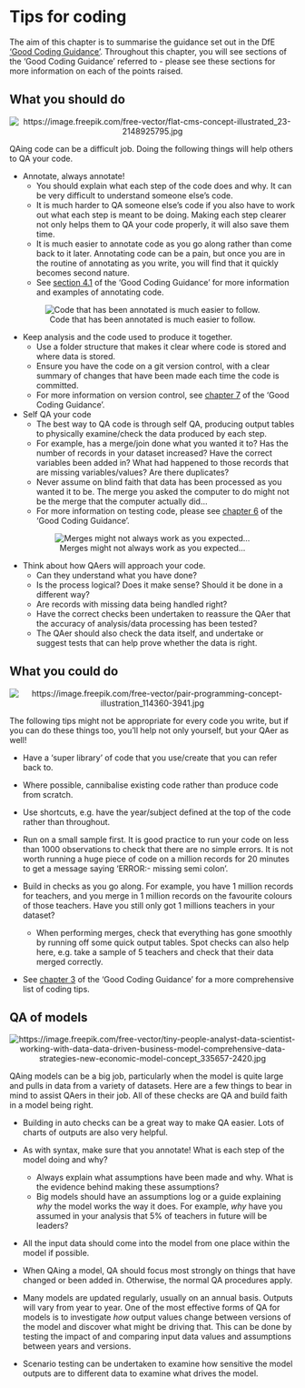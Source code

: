 # Tips for coding

The aim of this chapter is to summarise the guidance set out in the DfE ['Good Coding Guidance'](https://dfe-analytical-services.github.io/good-code-practice/). Throughout this chapter, you will see sections of the 'Good Coding Guidance' referred to - please see these sections for more information on each of the points raised.

## What you __should__ do

<center>

![](pictures/code_pic.jpg "https://image.freepik.com/free-vector/flat-cms-concept-illustrated_23-2148925795.jpg")
</center>

QAing code can be a difficult job. Doing the following things will help others to QA your code.

* Annotate, always annotate!
  + You should explain what each step of the code does and why. It can be very difficult to understand someone else's code.
  + It is much harder to QA someone else's code if you also have to work out what each step is meant to be doing. Making each step clearer not only helps them to QA your code properly, it will also save them time.
  + It is much easier to annotate code as you go along rather than come back to it later. Annotating code can be a pain, but once you are in the routine of annotating as you write, you will find that it quickly becomes second nature.
  + See [section 4.1](https://dfe-analytical-services.github.io/good-code-practice/good.html#descriptive-and-informative-comments) of the 'Good Coding Guidance' for more information and examples of annotating code.
  
<center>

![Code that has been annotated is much easier to follow.](pictures/code-example.png "A screenshot of example annotated code in R")

</center>

* Keep analysis and the code used to produce it together.
  + Use a folder structure that makes it clear where code is stored and where data is stored.
  + Ensure you have the code on a git version control, with a clear summary of changes that have been made each time the code is committed.
  + For more information on version control, see [chapter 7](https://dfe-analytical-services.github.io/good-code-practice/VC.html) of the 'Good Coding Guidance'.
 
* Self QA your code
  + The best way to QA code is through self QA, producing output tables to physically examine/check the data produced by each step.
  + For example, has a merge/join done what you wanted it to? Has the number of records in your dataset increased? Have the correct variables been added in? What had happened to those records that are missing variables/values? Are there duplicates?
  + Never assume on blind faith that data has been processed as you wanted it to be. The merge you asked the computer to do might not be the merge that the computer actually did...
  + For more information on testing code, please see [chapter 6](https://dfe-analytical-services.github.io/good-code-practice/testing.html) of the 'Good Coding Guidance'.

<center>

![Merges might not always work as you expected...](pictures/merge_pic.png "http://guides.beanstalkapp.com/version-control/getting-started-with-git.html")

</center>

* Think about how QAers will approach your code.
  + Can they understand what you have done?
  + Is the process logical? Does it make sense? Should it be done in a different way?
  + Are records with missing data being handled right?
  + Have the correct checks been undertaken to reassure the QAer that the accuracy of analysis/data processing has been tested?
  + The QAer should also check the data itself, and undertake or suggest tests that can help prove whether the data is right.
 
## What you __could__ do

<center>

![](pictures\code-2.jpg "https://image.freepik.com/free-vector/pair-programming-concept-illustration_114360-3941.jpg")

</center>

The following tips might not be appropriate for every code you write, but if you can do these things too, you'll help not only yourself, but your QAer as well!

* Have a 'super library' of code that you use/create that you can refer back to.

* Where possible, cannibalise existing code rather than produce code from scratch.

* Use shortcuts, e.g. have the year/subject defined at the top of the code rather than throughout.

* Run on a small sample first. It is good practice to run your code on less than 1000 observations to check that there are no simple errors. It is not worth running a huge piece of code on a million records for 20 minutes to get a message saying 'ERROR:- missing semi colon'.

* Build in checks as you go along. For example, you have 1 million records for teachers, and you merge in 1 million records on the favourite colours of those teachers. Have you still only got 1 millions teachers in your dataset?
  + When performing merges, check that everything has gone smoothly by running off some quick output tables. Spot checks can also help here, e.g. take a sample of 5 teachers and check that their data merged correctly.
  
* See [chapter 3](https://dfe-analytical-services.github.io/good-code-practice/fundamentals.html) of the 'Good Coding Guidance' for a more comprehensive list of coding tips.

## QA of models

<center>

![](pictures\modelling_pic.jpg "https://image.freepik.com/free-vector/tiny-people-analyst-data-scientist-working-with-data-data-driven-business-model-comprehensive-data-strategies-new-economic-model-concept_335657-2420.jpg")
</center>

QAing models can be a big job, particularly when the model is quite large and pulls in data from a variety of datasets. Here are a few things to bear in mind to assist QAers in their job. All of these checks are QA and build faith in a model being right.

* Building in auto checks can be a great way to make QA easier. Lots of charts of outputs are also very helpful.

* As with syntax, make sure that you annotate! What is each step of the model doing and why?
  + Always explain what assumptions have been made and why. What is the evidence behind making these assumptions?
  + Big models should have an assumptions log or a guide explaining *why* the model works the way it does. For example, *why* have you assumed in your analysis that 5% of teachers in future will be leaders?
 
* All the input data should come into the model from one place within the model if possible.

* When QAing a model, QA should focus most strongly on things that have changed or been added in. Otherwise, the normal QA procedures apply.

* Many models are updated regularly, usually on an annual basis. Outputs will vary from year to year. One of the most effective forms of QA for models is to investigate *how* output values change between versions of the model and discover what might be driving that. This can be done by testing the impact of and comparing input data values and assumptions between years and versions.

* Scenario testing can be undertaken to examine how sensitive the model outputs are to different data to examine what drives the model.